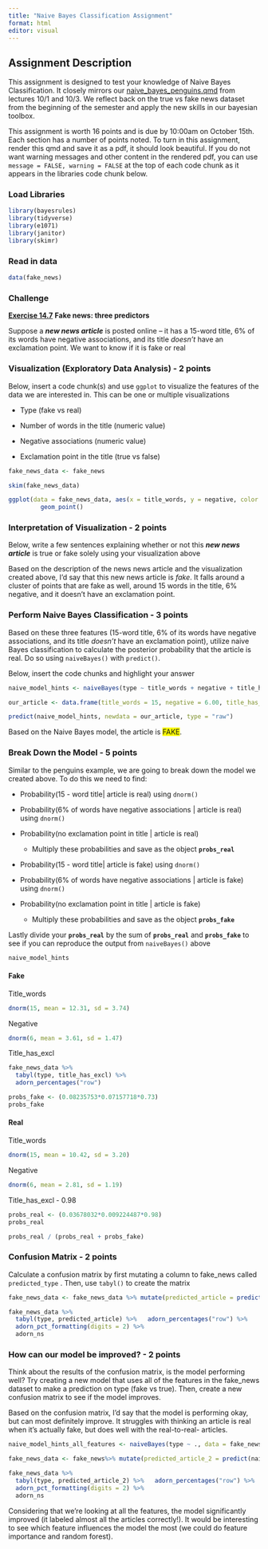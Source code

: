 ```yaml
---
title: "Naive Bayes Classification Assignment"
format: html
editor: visual
---
```


## Assignment Description

This assignment is designed to test your knowledge of Naive Bayes Classification. It closely mirrors our [naive_bayes_penguins.qmd](https://github.com/NSF-ALL-SPICE-Alliance/DS400/blob/main/week7/naive_bayes_penguins.qmd) from lectures 10/1 and 10/3. We reflect back on the true vs fake news dataset from the beginning of the semester and apply the new skills in our bayesian toolbox.

This assignment is worth 16 points and is due by 10:00am on October 15th. Each section has a number of points noted. To turn in this assignment, render this qmd and save it as a pdf, it should look beautiful. If you do not want warning messages and other content in the rendered pdf, you can use `message = FALSE, warning = FALSE` at the top of each code chunk as it appears in the libraries code chunk below.

### Load Libraries

```r
library(bayesrules)
library(tidyverse)
library(e1071)
library(janitor)
library(skimr)
```

### Read in data

```r
data(fake_news)
```

### Challenge

[**Exercise 14.7**](https://www.bayesrulesbook.com/chapter-14#exercises-13) **Fake news: three predictors**

Suppose a ***new news article*** is posted online -- it has a 15-word title, 6% of its words have negative associations, and its title *doesn't* have an exclamation point. We want to know if it is fake or real

### Visualization (Exploratory Data Analysis) - 2 points

Below, insert a code chunk(s) and use `ggplot` to visualize the features of the data we are interested in. This can be one or multiple visualizations

-   Type (fake vs real)

-   Number of words in the title (numeric value)

-   Negative associations (numeric value)

-   Exclamation point in the title (true vs false)

```r
fake_news_data <- fake_news
```

```r
skim(fake_news_data)
```

```r
ggplot(data = fake_news_data, aes(x = title_words, y = negative, color = type, size = title_has_excl)) +
         geom_point()
```

### Interpretation of Visualization - 2 points

Below, write a few sentences explaining whether or not this ***new news article*** is true or fake solely using your visualization above

Based on the description of the news news article and the visualization created above, I'd say that this new news article is *fake*. It falls around a cluster of points that are fake as well, around 15 words in the title, 6% negative, and it doesn't have an exclamation point.

### Perform Naive Bayes Classification - 3 points

Based on these three features (15-word title, 6% of its words have negative associations, and its title *doesn't* have an exclamation point), utilize naive Bayes classification to calculate the posterior probability that the article is real. Do so using `naiveBayes()` with `predict()`.

Below, insert the code chunks and highlight your answer

```r
naive_model_hints <- naiveBayes(type ~ title_words + negative + title_has_excl, data = fake_news_data)
```

```r
our_article <- data.frame(title_words = 15, negative = 6.00, title_has_excl = FALSE)
```

```r
predict(naive_model_hints, newdata = our_article, type = "raw")
```

Based on the Naive Bayes model, the article is [FAKE]{style="background-color: yellow;"}.

### Break Down the Model - 5 points

Similar to the penguins example, we are going to break down the model we created above. To do this we need to find:

-   Probability(15 - word title\| article is real) using `dnorm()`

-   Probability(6% of words have negative associations \| article is real) using `dnorm()`

-   Probability(no exclamation point in title \| article is real)

    -   Multiply these probabilities and save as the object **`probs_real`**

-   Probability(15 - word title\| article is fake) using `dnorm()`

-   Probability(6% of words have negative associations \| article is fake) using `dnorm()`

-   Probability(no exclamation point in title \| article is fake)

    -   Multiply these probabilities and save as the object **`probs_fake`**

Lastly divide your **`probs_real`** by the sum of **`probs_real`** and **`probs_fake`** to see if you can reproduce the output from `naiveBayes()` above

```r
naive_model_hints
```

#### Fake

Title_words

```r
dnorm(15, mean = 12.31, sd = 3.74)
```

Negative

```r
dnorm(6, mean = 3.61, sd = 1.47)
```

Title_has_excl

```r
fake_news_data %>% 
  tabyl(type, title_has_excl) %>% 
  adorn_percentages("row")
```

```r
probs_fake <- (0.08235753*0.07157718*0.73)
probs_fake
```

#### Real

Title_words

```r
dnorm(15, mean = 10.42, sd = 3.20)
```

Negative

```r
dnorm(6, mean = 2.81, sd = 1.19)
```

Title_has_excl - 0.98

```r
probs_real <- (0.03678032*0.009224487*0.98)
probs_real
```

```r
probs_real / (probs_real + probs_fake)
```

### Confusion Matrix - 2 points

Calculate a confusion matrix by first mutating a column to fake_news called `predicted_type` . Then, use `tabyl()` to create the matrix

```r
fake_news_data <- fake_news_data %>% mutate(predicted_article = predict(naive_model_hints, newdata = .))
```

```r
fake_news_data %>% 
  tabyl(type, predicted_article) %>%   adorn_percentages("row") %>% 
  adorn_pct_formatting(digits = 2) %>% 
  adorn_ns
```

### How can our model be improved? - 2 points

Think about the results of the confusion matrix, is the model performing well? Try creating a new model that uses all of the features in the fake_news dataset to make a prediction on type (fake vs true). Then, create a new confusion matrix to see if the model improves.

Based on the confusion matrix, I'd say that the model is performing okay, but can most definitely improve. It struggles with thinking an article is real when it's actually fake, but does well with the real-to-real- articles.

```r
naive_model_hints_all_features <- naiveBayes(type ~ ., data = fake_news)
```

```r
fake_news_data <- fake_news%>% mutate(predicted_article_2 = predict(naive_model_hints_all_features, newdata = .))
```

```r
fake_news_data %>% 
  tabyl(type, predicted_article_2) %>%   adorn_percentages("row") %>% 
  adorn_pct_formatting(digits = 2) %>% 
  adorn_ns
```

Considering that we're looking at all the features, the model significantly improved (it labeled almost all the articles correctly!). It would be interesting to see which feature influences the model the most (we could do feature importance and random forest).

